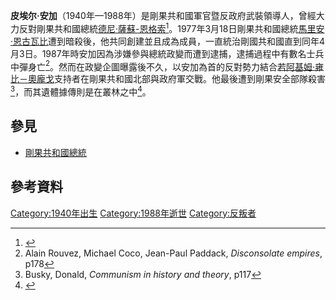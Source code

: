 '''皮埃尔·安加'''（1940年—1988年）是剛果共和國軍官暨反政府武裝領導人，曾經大力反對剛果共和國總統[[德尼·薩蘇-恩格索|德尼·薩蘇-恩格索]]<ref>{{Cite web |url=http://www.worldstatesmen.org/Congo-Brazzaville.html |title=存档副本 |accessdate=2014-07-13 |archive-date=2019-11-08 |archive-url=https://web.archive.org/web/20191108175332/https://www.worldstatesmen.org/Congo-Brazzaville.html |dead-url=no }}</ref>。1977年3月18日剛果共和國總統[[馬里安·恩古瓦比|馬里安·恩古瓦比]]遭到暗殺後，他共同創建並且成為{{Link-en|剛果勞動黨軍事委員會|Military Committee of the Congolese Labour Party}}成員，一直統治剛國共和國直到同年4月3日。1987年時安加因為涉嫌參與總統政變而遭到逮捕，逮捕過程中有數名士兵中彈身亡<ref>Alain Rouvez, Michael Coco, Jean-Paul Paddack, ''Disconsolate empires'', p178</ref>。然而在政變企圖曝露後不久，以安加為首的反對勢力結合[[若阿基姆·雍比－奧龐戈|若阿基姆·雍比－奧龐戈]]支持者在剛果共和國北部與政府軍交戰。他最後遭到剛果安全部隊殺害<ref>Busky, Donald, ''Communism in history and theory'', p117</ref>，而其遺體據傳則是在叢林之中<ref>{{Cite web |url=http://www.congopage.com/article5361.html |title=存档副本 |accessdate=2014-07-13 |archive-date=2009-04-09 |archive-url=https://web.archive.org/web/20090409070257/http://www.congopage.com/article5361.html |dead-url=no }}</ref>。

== 參見 ==
* [[剛果共和國總統|剛果共和國總統]]

== 參考資料 ==
{{Reflist}}

{{剛果共和國總統}}

[[Category:1940年出生|Category:1940年出生]]
[[Category:1988年逝世|Category:1988年逝世]]
[[Category:反叛者|Category:反叛者]]